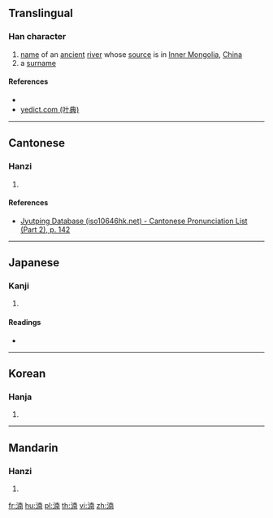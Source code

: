==Translingual==

===Han character===
{{Han char|rn=85|rad=水|as=09|sn=12|four=34127|canj=EJBJ|ids=⿰氵南}}

# [[name]] of an [[ancient]] [[river]] whose [[source]] is in [[Inner Mongolia]], [[China]]
# a [[surname]]

====References====
* {{Han ref|kx=0638.200|dkj=17878|dj=1045.110|hdz=31670.010|uh=6E73|ud=28275|bh=D9F5|bd=55797}}
* [http://yedict.com/htm/6E/6E73.htm yedict.com (叶典)]

----

==Cantonese==

===Hanzi===
{{yue-hanzi|jyut=[[naam5]], [[laam5]]|y=naam5, laam5}}

# {{defn|lang=yue|sort=水09}}

====References====
* [http://www.iso10646hk.net/jp/document/download.jsp Jyutping Database (iso10646hk.net) - Cantonese Pronunciation List (Part 2), p. 142]

----

==Japanese==

===Kanji===
{{ja-kanji|grade=|rs=水09}}

# {{defn|lang=ja|sort=水09}}

====Readings====
* {{ja-readings|on=[[だん]] (dan), [[なん]] (nan)|kun=}}

----

==Korean==

===Hanja===
{{ko-hanja|hangeul=남|eumhun=|rv=nam|mr=nam|y=nam}}

# {{defn|lang=ko|sort=水09}}

----

==Mandarin==

===Hanzi===
{{cmn-hanzi|pin=[[nǎn]] ([[nan3]])|wg=nan<sup>3</sup>}}

# {{defn|lang=cmn|sort=水09}}

[[fr:湳]]
[[hu:湳]]
[[pl:湳]]
[[th:湳]]
[[vi:湳]]
[[zh:湳]]